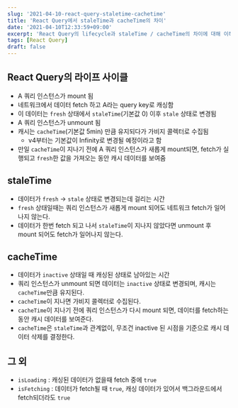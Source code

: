```yaml
---
slug: '2021-04-10-react-query-staletime-cachetime'
title: 'React Query에서 staleTime과 cacheTime의 차이'
date: '2021-04-10T12:33:59+09:00'
excerpt: 'React Query의 lifecycle과 staleTime / cacheTime의 차이에 대해 이해하기'
tags: [React Query]
draft: false
---
```


## React Query의 라이프 사이클

- A 쿼리 인스턴스가 mount 됨
- 네트워크에서 데이터 fetch 하고 A라는 query key로 캐싱함
- 이 데이터는 `fresh` 상태에서 `staleTime`(기본값 0) 이후 `stale` 상태로 변경됨
- A 쿼리 인스턴스가 unmount 됨
- 캐시는 `cacheTime`(기본값 5min) 만큼 유지되다가 가비지 콜렉터로 수집됨
  - v4부터는 기본값이 Infinity로 변경될 예정이라고 함
- 만일 `cacheTime`이 지나기 전에 A 쿼리 인스턴스가 새롭게 mount되면, fetch가 실행되고 `fresh`한 값을 가져오는 동안 캐시 데이터를 보여줌

## staleTime

- 데이터가 `fresh` -> `stale` 상태로 변경되는데 걸리는 시간
- `fresh` 상태일때는 쿼리 인스턴스가 새롭게 mount 되어도 네트워크 fetch가 일어나지 않는다.
- 데이터가 한번 fetch 되고 나서 `staleTime`이 지나지 않았다면 unmount 후 mount 되어도 fetch가 일어나지 않는다.

## cacheTime

- 데이터가 `inactive` 상태일 때 캐싱된 상태로 남아있는 시간
- 쿼리 인스턴스가 unmount 되면 데이터는 `inactive` 상태로 변경되며, 캐시는 `cacheTime`만큼 유지된다.
- `cacheTime`이 지나면 가비지 콜렉터로 수집된다.
- `cacheTime`이 지나기 전에 쿼리 인스턴스가 다시 mount 되면, 데이터를 fetch하는 동안 캐시 데이터를 보여준다.
- `cacheTime`은 `staleTime`과 관계없이, 무조건 inactive 된 시점을 기준으로 캐시 데이터 삭제를 결정한다.

## 그 외

- `isLoading` : 캐싱된 데이터가 없을때 fetch 중에 `true`
- `isFetching` : 데이터가 fetch될 때 `true`, 캐싱 데이터가 있어서 백그라운드에서 fetch되더라도 `true`
